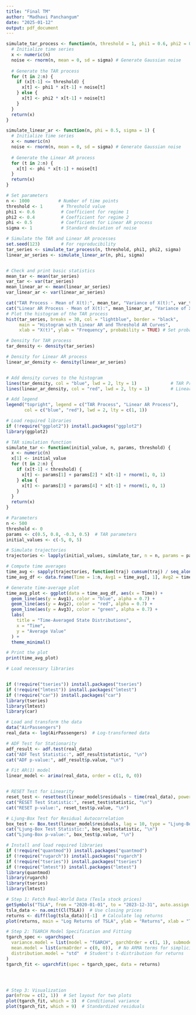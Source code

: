 ---
title: "Final TM"
author: "Madhavi Panchangum"
date: "2025-01-12"
output: pdf_document
---

```{r setup}
simulate_tar_process <- function(n, threshold = 1, phi1 = 0.6, phi2 = 0.4, sigma = 1) {
  # Initialize time series
  x <- numeric(n)
  noise <- rnorm(n, mean = 0, sd = sigma) # Generate Gaussian noise
  
  # Generate the TAR process
  for (t in 2:n) {
    if (x[t-1] <= threshold) {
      x[t] <- phi1 * x[t-1] + noise[t]
    } else {
      x[t] <- phi2 * x[t-1] + noise[t]
    }
  }
  return(x)
}

simulate_linear_ar <- function(n, phi = 0.5, sigma = 1) {
  # Initialize time series
  x <- numeric(n)
  noise <- rnorm(n, mean = 0, sd = sigma) # Generate Gaussian noise
  
  # Generate the Linear AR process
  for (t in 2:n) {
    x[t] <- phi * x[t-1] + noise[t]
  }
  return(x)
}

# Set parameters
n <- 1000           # Number of time points
threshold <- 1       # Threshold value
phi1 <- 0.6          # Coefficient for regime 1
phi2 <- 0.4          # Coefficient for regime 2
phi <- 0.5           # Coefficient for Linear AR process
sigma <- 1           # Standard deviation of noise

# Simulate the TAR and Linear AR processes
set.seed(123)        # For reproducibility
tar_series <- simulate_tar_process(n, threshold, phi1, phi2, sigma)
linear_ar_series <- simulate_linear_ar(n, phi, sigma)


# Check and print basic statistics
mean_tar <- mean(tar_series)
var_tar <- var(tar_series)
mean_linear_ar <- mean(linear_ar_series)
var_linear_ar <- var(linear_ar_series)

cat("TAR Process - Mean of X(t):", mean_tar, "Variance of X(t):", var_tar, "\n")
cat("Linear AR Process - Mean of X(t):", mean_linear_ar, "Variance of X(t):", var_linear_ar, "\n")
# Plot the histogram of the TAR process
hist(tar_series, breaks = 30, col = "lightblue", border = "black",
     main = "Histogram with Linear AR and Threshold AR Curves",
     xlab = "X(t)", ylab = "Frequency", probability = TRUE) # Set probability = TRUE for density

# Density for TAR process
tar_density <- density(tar_series)

# Density for Linear AR process
linear_ar_density <- density(linear_ar_series)


# Add density curves to the histogram
lines(tar_density, col = "blue", lwd = 2, lty = 1)             # TAR Process
lines(linear_ar_density, col = "red", lwd = 2, lty = 1)        # Linear AR Process

# Add legend
legend("topright", legend = c("TAR Process", "Linear AR Process"),
       col = c("blue", "red"), lwd = 2, lty = c(1, 1))
```

```{r}
# Load required libraries
if (!require("ggplot2")) install.packages("ggplot2")
library(ggplot2)

# TAR simulation function
simulate_tar <- function(initial_value, n, params, threshold) {
  x <- numeric(n)
  x[1] <- initial_value
  for (t in 2:n) {
    if (x[t-1] < threshold) {
      x[t] <- params[1] + params[2] * x[t-1] + rnorm(1, 0, 1)
    } else {
      x[t] <- params[3] + params[4] * x[t-1] + rnorm(1, 0, 1)
    }
  }
  return(x)
}

# Parameters
n <- 500
threshold <- 0
params <- c(0.5, 0.8, -0.3, 0.5)  # TAR parameters
initial_values <- c(-5, 0, 5)

# Simulate trajectories
trajectories <- lapply(initial_values, simulate_tar, n = n, params = params, threshold = threshold)

# Compute time averages
time_avg <- sapply(trajectories, function(traj) cumsum(traj) / seq_along(traj))
time_avg_df <- data.frame(Time = 1:n, Avg1 = time_avg[, 1], Avg2 = time_avg[, 2], Avg3 = time_avg[, 3])

# Generate time-average plot
time_avg_plot <- ggplot(data = time_avg_df, aes(x = Time)) +
  geom_line(aes(y = Avg1), color = "blue", alpha = 0.7) +
  geom_line(aes(y = Avg2), color = "red", alpha = 0.7) +
  geom_line(aes(y = Avg3), color = "green", alpha = 0.7) +
  labs(
    title = "Time-Averaged State Distributions",
    x = "Time",
    y = "Average Value"
  ) +
  theme_minimal()

# Print the plot
print(time_avg_plot)


```


```{r}

# Load necessary libraries


if (!require("tseries")) install.packages("tseries")
if (!require("lmtest")) install.packages("lmtest")
if (!require("car")) install.packages("car")
library(tseries)
library(lmtest)
library(car)

# Load and transform the data
data("AirPassengers")
real_data <- log(AirPassengers)  # Log-transformed data

# ADF Test for Stationarity
adf_result <- adf.test(real_data)
cat("ADF Test Statistic:", adf_result$statistic, "\n")
cat("ADF p-value:", adf_result$p.value, "\n")

# Fit AR(1) model
linear_model <- arima(real_data, order = c(1, 0, 0))


# RESET Test for Linearity
reset_test <- resettest(linear_model$residuals ~ time(real_data), power = 2:3, type = "fitted")
cat("RESET Test Statistic:", reset_test$statistic, "\n")
cat("RESET p-value:", reset_test$p.value, "\n")

# Ljung-Box Test for Residual Autocorrelation
box_test <- Box.test(linear_model$residuals, lag = 10, type = "Ljung-Box")
cat("Ljung-Box Test Statistic:", box_test$statistic, "\n")
cat("Ljung-Box p-value:", box_test$p.value, "\n")

```

```{r}
# Install and load required libraries
if (!require("quantmod")) install.packages("quantmod")
if (!require("rugarch")) install.packages("rugarch")
if (!require("tseries")) install.packages("tseries")
if (!require("lmtest")) install.packages("lmtest")
library(quantmod)
library(rugarch)
library(tseries)
library(lmtest)

# Step 1: Fetch Real-World Data (Tesla stock prices)
getSymbols("TSLA", from = "2020-01-01", to = "2023-12-31", auto.assign = TRUE)
tsla_data <- na.omit(Cl(TSLA))  # Use closing prices
returns <- diff(log(tsla_data))[-1]  # Calculate log returns
plot(returns, main = "Log Returns of TSLA", ylab = "Returns", xlab = "Time")

# Step 2: TGARCH Model Specification and Fitting
tgarch_spec <- ugarchspec(
  variance.model = list(model = "fGARCH", garchOrder = c(1, 1), submodel = "TGARCH"),
  mean.model = list(armaOrder = c(0, 0)),  # No ARMA terms for simplicity
  distribution.model = "std"  # Student's t-distribution for returns
)
tgarch_fit <- ugarchfit(spec = tgarch_spec, data = returns)




# Step 3: Visualization
par(mfrow = c(2, 1))  # Set layout for two plots
plot(tgarch_fit, which = 3)  # Conditional variance
plot(tgarch_fit, which = 9)  # Standardized residuals


```



